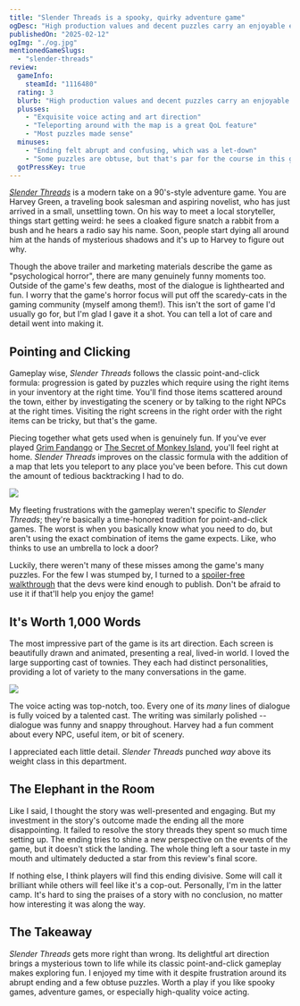 ```yaml
---
title: "Slender Threads is a spooky, quirky adventure game"
ogDesc: "High production values and decent puzzles carry an enjoyable experience to a divisive ending."
publishedOn: "2025-02-12"
ogImg: "./og.jpg"
mentionedGameSlugs:
  - "slender-threads"
review:
  gameInfo:
    steamId: "1116480"
  rating: 3
  blurb: "High production values and decent puzzles carry an enjoyable experience to a divisive ending."
  plusses:
    - "Exquisite voice acting and art direction"
    - "Teleporting around with the map is a great QoL feature"
    - "Most puzzles made sense"
  minuses:
    - "Ending felt abrupt and confusing, which was a let-down"
    - "Some puzzles are obtuse, but that's par for the course in this genre"
  gotPressKey: true
---
```


_[Slender Threads](https://slenderthreadsgame.com/)_ is a modern take on a 90's-style adventure game. You are Harvey Green, a traveling book salesman and aspiring novelist, who has just arrived in a small, unsettling town. On his way to meet a local storyteller, things start getting weird: he sees a cloaked figure snatch a rabbit from a bush and he hears a radio say his name. Soon, people start dying all around him at the hands of mysterious shadows and it's up to Harvey to figure out why.

<YoutubeEmbed youtubeId="Sg-1JWW5m5E" />

Though the above trailer and marketing materials describe the game as "psychological horror", there are many genuinely funny moments too. Outside of the game's few deaths, most of the dialogue is lighthearted and fun. I worry that the game's horror focus will put off the scaredy-cats in the gaming community (myself among them!). This isn't the sort of game I'd usually go for, but I'm glad I gave it a shot. You can tell a lot of care and detail went into making it.

## Pointing and Clicking

Gameplay wise, _Slender Threads_ follows the classic point-and-click formula: progression is gated by puzzles which require using the right items in your inventory at the right time. You'll find those items scattered around the town, either by investigating the scenery or by talking to the right NPCs at the right times. Visiting the right screens in the right order with the right items can be tricky, but that's the game.

Piecing together what gets used when is genuinely fun. If you've ever played [Grim Fandango](/games/grim-fandango/) or [The Secret of Monkey Island](/games/the-secret-of-monkey-island/), you'll feel right at home. _Slender Threads_ improves on the classic formula with the addition of a map that lets you teleport to any place you've been before. This cut down the amount of tedious backtracking I had to do.

![](./street.jpg)

My fleeting frustrations with the gameplay weren't specific to _Slender Threads_; they're basically a time-honored tradition for point-and-click games. The worst is when you basically know what you need to do, but aren't using the exact combination of items the game expects. Like, who thinks to use an umbrella to lock a door?

Luckily, there weren't many of these misses among the game's many puzzles. For the few I was stumped by, I turned to a [spoiler-free walkthrough](https://adventuregamehotspot.com/walkthrough/3699/slender-threads-walkthrough) that the devs were kind enough to publish. Don't be afraid to use it if that'll help you enjoy the game!

## It's Worth 1,000 Words

The most impressive part of the game is its art direction. Each screen is beautifully drawn and animated, presenting a real, lived-in world. I loved the large supporting cast of townies. They each had distinct personalities, providing a lot of variety to the many conversations in the game.

![](./moto.jpg)

The voice acting was top-notch, too. Every one of its _many_ lines of dialogue is fully voiced by a talented cast. The writing was similarly polished -- dialogue was funny and snappy throughout. Harvey had a fun comment about every NPC, useful item, or bit of scenery.

I appreciated each little detail. _Slender Threads_ punched _way_ above its weight class in this department.

## The Elephant in the Room

Like I said, I thought the story was well-presented and engaging. But my investment in the story's outcome made the ending all the more disappointing. It failed to resolve the story threads they spent so much time setting up. The ending tries to shine a new perspective on the events of the game, but it doesn't stick the landing. The whole thing left a sour taste in my mouth and ultimately deducted a star from this review's final score.

If nothing else, I think players will find this ending divisive. Some will call it brilliant while others will feel like it's a cop-out. Personally, I'm in the latter camp. It's hard to sing the praises of a story with no conclusion, no matter how interesting it was along the way.

## The Takeaway

_Slender Threads_ gets more right than wrong. Its delightful art direction brings a mysterious town to life while its classic point-and-click gameplay makes exploring fun. I enjoyed my time with it despite frustration around its abrupt ending and a few obtuse puzzles. Worth a play if you like spooky games, adventure games, or especially high-quality voice acting.
